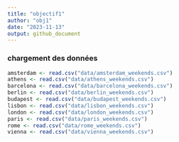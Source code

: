 ```yaml
---
title: "objectif1"
author: "obj1"
date: "2023-11-13"
output: github_document
---
```


### chargement des données
```r
amsterdam <- read.csv("data/amsterdam_weekends.csv")
athens <- read.csv("data/athens_weekends.csv")
barcelona <- read.csv("data/barcelona_weekends.csv")
berlin <- read.csv("data/berlin_weekends.csv")
budapest <- read.csv("data/budapest_weekends.csv")
lisbon <- read.csv("data/lisbon_weekends.csv")
london <- read.csv("data/london_weekends.csv")
paris <- read.csv("data/paris_weekends.csv")
rome <- read.csv("data/rome_weekends.csv")
vienna <- read.csv("data/vienna_weekends.csv")

```



